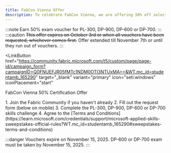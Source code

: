 ```yaml
---
title: FabCon Vienna Offer
description: To celebrate FabCon Vienna, we are offering 50% off select exams. Ends October 3rd.
---
```


:::note
Earn 50% exam voucher for PL-300, DP-900, DP-600 or DP-700.
:::
:::caution
~~This offer expires on October 3rd or when all vouchers have been requested, whichever comes first.~~ Offer extended till November 7th or until they run out of vouchers. 
:::

<LinkButton
  href="https://community.fabric.microsoft.com/t5/custom/page/page-id/campaign_form?campaignID=Q0FNUEFJR05fMTc1NDM0OTI3NTUxMA==&WT.mc_id=studentamb_165290" target="_blank"
  variant="primary"
  icon="seti:windows"
  iconPlacement="start"
>
  FabCon Vienna 50% Certification Offer
</LinkButton>

<Steps>
  1. Join the Fabric Community if you haven't already
  2. Fill out the request form (below on mobile)
  3. Complete the PL-300, DP-900, DP-600 or DP-700 skills challenge
  4. Agree to the [Terms and Conditions](https://learn.microsoft.com/credentials/support/microsoft-applied-skills-sweepstakes-official-rules?WT.mc_id=studentamb_165290#sweepstakes-terms-and-conditions)
</Steps>

:::danger
Vouchers expire on November 15, 2025. DP-600 or DP-700 exam must be taken by November 15, 2025.
:::

<LinkCard title="Microsoft Exam Study Materials Collection" href="https://certs.msfthub.wiki/wiki/" />
